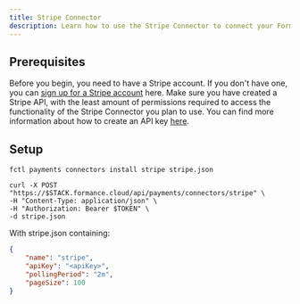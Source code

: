 ```yaml
---
title: Stripe Connector
description: Learn how to use the Stripe Connector to connect your Formance Platform to Stripe.
---
```


## Prerequisites

Before you begin, you need to have a Stripe account. If you don't have one, you can [sign up for a Stripe account](https://dashboard.stripe.com/register) here. Make sure you have created a Stripe API, with the least amount of permissions required to access the functionality of the Stripe Connector you plan to use. You can find more information about how to create an API key [here](https://stripe.com/docs/keys).

<ApiWarning />

## Setup

<StackCmd>

```shell
fctl payments connectors install stripe stripe.json
```

```shell
curl -X POST "https://$STACK.formance.cloud/api/payments/connectors/stripe" \
-H "Content-Type: application/json" \
-H "Authorization: Bearer $TOKEN" \
-d stripe.json
```

</StackCmd>

With stripe.json containing:

```json
{
    "name": "stripe",
    "apiKey": "<apiKey>",
    "pollingPeriod": "2m",
    "pageSize": 100
}
```